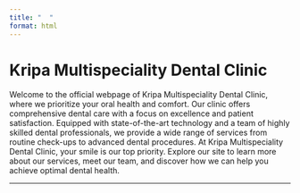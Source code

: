 ---
title: "  "
format: html
---

# Kripa Multispeciality Dental Clinic

Welcome to the official webpage of Kripa Multispeciality Dental Clinic, where we prioritize your oral health and comfort. Our clinic offers comprehensive dental care with a focus on excellence and patient satisfaction. Equipped with state-of-the-art technology and a team of highly skilled dental professionals, we provide a wide range of services from routine check-ups to advanced dental procedures. At Kripa Multispeciality Dental Clinic, your smile is our top priority. Explore our site to learn more about our services, meet our team, and discover how we can help you achieve optimal dental health.

------------------------------------------------------------------------
